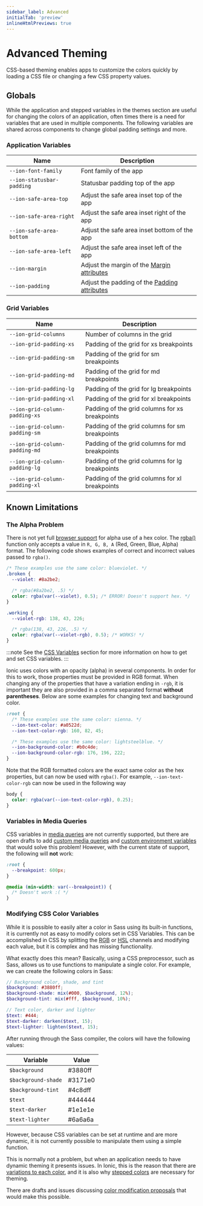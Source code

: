 ```yaml
---
sidebar_label: Advanced
initialTab: 'preview'
inlineHtmlPreviews: true
---
```



# Advanced Theming

CSS-based theming enables apps to customize the colors quickly by loading a CSS file or changing a few CSS property values.

## Globals

While the application and stepped variables in the themes section are useful for changing the colors of an application, often times there is a need for variables that are used in multiple components. The following variables are shared across components to change global padding settings and more.

### Application Variables

| Name                      | Description                                                                                |
| ------------------------- | ------------------------------------------------------------------------------------------ |
| `--ion-font-family`       | Font family of the app                                                                     |
| `--ion-statusbar-padding` | Statusbar padding top of the app                                                           |
| `--ion-safe-area-top`     | Adjust the safe area inset top of the app                                                  |
| `--ion-safe-area-right`   | Adjust the safe area inset right of the app                                                |
| `--ion-safe-area-bottom`  | Adjust the safe area inset bottom of the app                                               |
| `--ion-safe-area-left`    | Adjust the safe area inset left of the app                                                 |
| `--ion-margin`            | Adjust the margin of the [Margin attributes](../layout/css-utilities.md#element-margin)    |
| `--ion-padding`           | Adjust the padding of the [Padding attributes](../layout/css-utilities.md#element-padding) |

### Grid Variables

| Name                           | Description                                    |
| ------------------------------ | ---------------------------------------------- |
| `--ion-grid-columns`           | Number of columns in the grid                  |
| `--ion-grid-padding-xs`        | Padding of the grid for xs breakpoints         |
| `--ion-grid-padding-sm`        | Padding of the grid for sm breakpoints         |
| `--ion-grid-padding-md`        | Padding of the grid for md breakpoints         |
| `--ion-grid-padding-lg`        | Padding of the grid for lg breakpoints         |
| `--ion-grid-padding-xl`        | Padding of the grid for xl breakpoints         |
| `--ion-grid-column-padding-xs` | Padding of the grid columns for xs breakpoints |
| `--ion-grid-column-padding-sm` | Padding of the grid columns for sm breakpoints |
| `--ion-grid-column-padding-md` | Padding of the grid columns for md breakpoints |
| `--ion-grid-column-padding-lg` | Padding of the grid columns for lg breakpoints |
| `--ion-grid-column-padding-xl` | Padding of the grid columns for xl breakpoints |

## Known Limitations

### The Alpha Problem

There is not yet full <a href="https://developer.mozilla.org/en-US/docs/Web/CSS/color_value#Browser_compatibility" target="_blank">browser support</a> for alpha use of a hex color. The <a href="https://developer.mozilla.org/en-US/docs/Web/CSS/color_value#rgb()_and_rgba()" target="_blank">rgba()</a> function only accepts a value in `R, G, B, A` (Red, Green, Blue, Alpha) format. The following code shows examples of correct and incorrect values passed to `rgba()`.

```css
/* These examples use the same color: blueviolet. */
.broken {
  --violet: #8a2be2;

  /* rgba(#8a2be2, .5) */
  color: rgba(var(--violet), 0.5); /* ERROR! Doesn't support hex. */
}

.working {
  --violet-rgb: 138, 43, 226;

  /* rgba(138, 43, 226, .5) */
  color: rgba(var(--violet-rgb), 0.5); /* WORKS! */
}
```

:::note
See the [CSS Variables](css-variables.md) section for more information on how to get and set CSS variables.
:::

Ionic uses colors with an opacity (alpha) in several components. In order for this to work, those properties must be provided in RGB format. When changing any of the properties that have a variation ending in `-rgb`, it is important they are also provided in a comma separated format **without parentheses**. Below are some examples for changing text and background color.

```css
:root {
  /* These examples use the same color: sienna. */
  --ion-text-color: #a0522d;
  --ion-text-color-rgb: 160, 82, 45;

  /* These examples use the same color: lightsteelblue. */
  --ion-background-color: #b0c4de;
  --ion-background-color-rgb: 176, 196, 222;
}
```

Note that the RGB formatted colors are the exact same color as the hex properties, but can now be used with `rgba()`. For example, `--ion-text-color-rgb` can now be used in the following way

```css
body {
  color: rgba(var(--ion-text-color-rgb), 0.25);
}
```

### Variables in Media Queries

CSS variables in [media queries](https://developer.mozilla.org/en-US/docs/Web/CSS/Media_Queries) are not currently supported, but there are open drafts to add [custom media queries](https://drafts.csswg.org/mediaqueries-5/#custom-mq) and [custom environment variables](https://drafts.csswg.org/css-env-1/) that would solve this problem! However, with the current state of support, the following will **not** work:

```css
:root {
  --breakpoint: 600px;
}

@media (min-width: var(--breakpoint)) {
  /* Doesn't work :( */
}
```

### Modifying CSS Color Variables

While it is possible to easily alter a color in Sass using its built-in functions, it is currently not as easy to modify colors set in CSS Variables. This can be accomplished in CSS by splitting the [RGB](https://developer.mozilla.org/en-US/docs/Glossary/RGB) or [HSL](https://en.wikipedia.org/wiki/HSL_and_HSV) channels and modifying each value, but it is complex and has missing functionality.

What exactly does this mean? Basically, using a CSS preprocessor, such as Sass, allows us to use functions to manipulate a single color. For example, we can create the following colors in Sass:

```scss
// Background color, shade, and tint
$background: #3880ff;
$background-shade: mix(#000, $background, 12%);
$background-tint: mix(#fff, $background, 10%);

// Text color, darker and lighter
$text: #444;
$text-darker: darken($text, 15);
$text-lighter: lighten($text, 15);
```

After running through the Sass compiler, the colors will have the following values:

| Variable            | Value                                          |
| ------------------- | ---------------------------------------------- |
| `$background`       | <CodeColor color="#3880ff">#3880ff</CodeColor> |
| `$background-shade` | <CodeColor color="#3171e0">#3171e0</CodeColor> |
| `$background-tint`  | <CodeColor color="#4c8dff">#4c8dff</CodeColor> |
| `$text`             | <CodeColor color="#444444">#444444</CodeColor> |
| `$text-darker`      | <CodeColor color="#1e1e1e">#1e1e1e</CodeColor> |
| `$text-lighter`     | <CodeColor color="#6a6a6a">#6a6a6a</CodeColor> |

However, because CSS variables can be set at runtime and are more dynamic, it is not currently possible to manipulate them using a simple function.

This is normally not a problem, but when an application needs to have dynamic theming it presents issues. In Ionic, this is the reason that there are [variations to each color](colors.md#layered-colors), and it is also why [stepped colors](themes.md#stepped-colors) are necessary for theming.

There are drafts and issues discussing [color modification proposals](https://github.com/w3c/csswg-drafts/issues/3187) that would make this possible.
